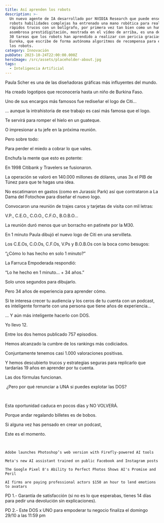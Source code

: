 ```yaml
---
title: Así aprenden los robots
description: >-
  Un nuevo agente de IA desarrollado por NVIDIA Research que puede enseñar a los
  robots habilidades complejas ha entrenado una mano robótica para realizar
  rápidos trucos con un bolígrafo, por primera vez tan bien como un humano.  La
  asombrosa prestidigitación, mostrada en el vídeo de arriba, es una de las casi
  30 tareas que los robots han aprendido a realizar con pericia gracias a
  Eureka, que escribe de forma autónoma algoritmos de recompensa para entrenar a
  los robots.
category: Innovación
pubDate: 2023-10-24T22:00:00.000Z
heroImage: /src/assets/placeholder-about.jpg
tags:
  - Inteligencia Artificial
---
```


[﻿﻿﻿﻿﻿](https://clicks.aweber.com/y/ct/?l=Uja_5n\&m=3gGFTEV6UXEIZ5G\&b=Mf7Qb2vj7fR2yeITpylWZQ)Paula Scher es una de las diseñadoras gráficas más influyentes del mundo.

Ha creado logotipos que reconocería hasta un niño de Burkina Faso.

Uno de sus encargos más famosos fue rediseñar el logo de Citi...

... aunque la intrahistoria de ese trabajo es casi más famosa que el logo.

Te servirá para romper el hielo en un guateque.

O impresionar a tu jefe en la próxima reunión.

Pero sobre todo:

﻿﻿﻿﻿﻿Para perder el miedo a cobrar lo que vales.

Enchufa la mente que esto es potente:

En 1998 Citibank y Travelers se fusionaron.

La operación se valoró en 140.000 millones de dólares, unas 3x el PIB de Túnez para que te hagas una idea.

No escatimaron en gastos (como en Jurassic Park) así que contrataron a La Dama del Fotochow para diseñar el nuevo logo.

Convocaron una reunión de trajes caros y tarjetas de visita con mil letras:

V.P., C.E.O., C.O.O., C.F.O., B.O.B.O…

La reunión duró menos que un borracho en patinete por la M30.

En 1 minuto Paula dibujó el nuevo logo de Citi en una servilleta.

Los C.E.Os, C.O.Os, C.F.Os, V.Ps y B.O.B.Os con la boca como besugos:

﻿﻿﻿﻿﻿“¿Cómo lo has hecho en solo 1 minuto?”

La Farruca Empoderada respondió:

﻿﻿﻿﻿﻿“Lo he hecho en 1 minuto... + 34 años.”

Solo unos segundos para dibujarlo.

Pero 34 años de experiencia para aprender cómo.

Si te interesa crecer tu audiencia y los ceros de tu cuenta con un podcast, es inteligente formarte con una persona que tiene años de experiencia...

... Y aún más inteligente hacerlo con DOS.

Yo llevo 12.

Entre los dos hemos publicado 757 episodios.

Hemos alcanzado la cumbre de los rankings más codiciados.

Conjuntamente tenemos casi 1.000 valoraciones positivas.

﻿﻿﻿﻿﻿Y hemos descubierto trucos y estrategias seguras para replicarlo que tardarías 19 años en aprender por tu cuenta.

Las dos fórmulas funcionan.

﻿﻿﻿﻿﻿﻿
¿Pero por qué renunciar a UNA si puedes explotar las DOS?﻿

﻿﻿﻿﻿

Esta oportunidad caduca en pocos días y NO VOLVERÁ.

Porque andar regalando billetes es de bobos.

Si alguna vez has pensado en crear un podcast,

Este es el momento.

[﻿﻿﻿﻿﻿](https://clicks.aweber.com/y/ct/?l=Uja_5n\&m=3gGFTEV6UXEIZ5G\&b=Mf7Qb2vj7fR2yeITpylWZQ)

```
Adobe launches Photoshop’s web version with Firefly-powered AI tools

Meta's new AI assistant trained on public Facebook and Instagram posts

The Google Pixel 8's Ability to Perfect Photos Shows AI's Promise and Peril

AI firms are paying professional actors $150 an hour to lend emotions to avatars
```

PD 1.- Garantía de satisfacción (si no es lo que esperabas, tienes 14 días para pedir una devolución sin explicaciones).

PD 2.- Este DOS x UNO para empoderar tu negocio finaliza el domingo 29/10 a las 11:59 pm 
